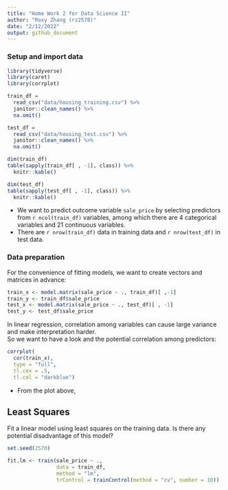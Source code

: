 ```yaml
---
title: "Home Work 2 for Data Science II"
author: "Roxy Zhang (rz2570)"
date: "2/12/2022"
output: github_document
---
```


### Setup and import data

```r
library(tidyverse)
library(caret)
library(corrplot)


```

```r
train_df = 
  read_csv("data/housing_training.csv") %>% 
  janitor::clean_names() %>% 
  na.omit()

test_df = 
  read_csv("data/housing_test.csv") %>% 
  janitor::clean_names() %>% 
  na.omit()

dim(train_df)
table(sapply(train_df[ , -1], class)) %>% 
  knitr::kable()

dim(test_df)
table(sapply(test_df[ , -1], class)) %>% 
  knitr::kable()
```

* We want to predict outcome variable `sale_price` by selecting predictors from `r ncol(train_df)` variables, among which there are 4 categorical variables and 21 continuous variables.   
* There are `r nrow(train_df)` data in training data and `r nrow(test_df)` in test data.  


### Data preparation

For the convenience of fitting models, we want to create vectors and matrices in advance:

```r
train_x <- model.matrix(sale_price ~ ., train_df)[ ,-1]
train_y <- train_df$sale_price
test_x <- model.matrix(sale_price ~ ., test_df)[ , -1]
test_y <- test_df$sale_price
```

In linear regression, correlation among variables can cause large variance and make interpretation harder.  
So we want to have a look and the potential correlation among predictors:

```r
corrplot(
  cor(train_x), 
  type = "full",
  tl.cex = .5, 
  tl.col = "darkblue")
```

* From the plot above, 

## Least Squares

Fit a linear model using least squares on the training data. Is there any potential disadvantage of this model?

```r
set.seed(2570)

fit.lm <- train(sale_price ~ .,
                data = train_df,
                method = "lm",
                trControl = trainControl(method = "cv", number = 10))
```

